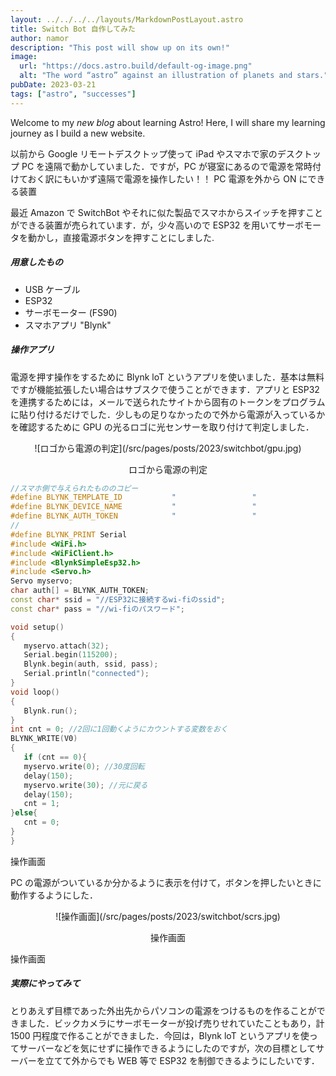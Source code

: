 ```yaml
---
layout: ../../../../layouts/MarkdownPostLayout.astro
title: Switch Bot 自作してみた
author: namor
description: "This post will show up on its own!"
image:
  url: "https://docs.astro.build/default-og-image.png"
  alt: "The word “astro” against an illustration of planets and stars."
pubDate: 2023-03-21
tags: ["astro", "successes"]
---
```


Welcome to my _new blog_ about learning Astro! Here, I will share my learning journey as I build a new website.

以前から Google リモートデスクトップ使って iPad やスマホで家のデスクトップ PC を遠隔で動かしていました．ですが，PC が寝室にあるので電源を常時付けておく訳にもいかず遠隔で電源を操作したい！！
PC 電源を外から ON にできる装置

最近 Amazon で SwitchBot やそれに似た製品でスマホからスイッチを押すことができる装置が売られています．が，少々高いので ESP32 を用いてサーボモータを動かし，直接電源ボタンを押すことにしました.

##### 用意したもの

- USB ケーブル
- ESP32
- サーボモーター (FS90)
- スマホアプリ "Blynk"

##### 操作アプリ

電源を押す操作をするために Blynk loT というアプリを使いました．基本は無料ですが機能拡張したい場合はサブスクで使うことができます．アプリと ESP32 を連携するためには，メールで送られたサイトから固有のトークンをプログラムに貼り付けるだけでした．少しもの足りなかったので外から電源が入っているかを確認するために GPU の光るロゴに光センサーを取り付けて判定しました．

<center>
  ![ロゴから電源の判定](/src/pages/posts/2023/switchbot/gpu.jpg)
  <p>ロゴから電源の判定</p>
</center>

```cpp
//スマホ側で与えられたもののコピー
#define BLYNK_TEMPLATE_ID           "                 "
#define BLYNK_DEVICE_NAME           "                 "
#define BLYNK_AUTH_TOKEN            "                 "
//
#define BLYNK_PRINT Serial
#include <WiFi.h>
#include <WiFiClient.h>
#include <BlynkSimpleEsp32.h>
#include <Servo.h>
Servo myservo;
char auth[] = BLYNK_AUTH_TOKEN;
const char* ssid = "//ESP32に接続するwi-fiのssid";
const char* pass = "//wi-fiのパスワード";

void setup()
{
   myservo.attach(32);
   Serial.begin(115200);
   Blynk.begin(auth, ssid, pass);
   Serial.println("connected");
}
void loop()
{
   Blynk.run();
}
int cnt = 0; //2回に1回動くようにカウントする変数をおく
BLYNK_WRITE(V0)
{
   if (cnt == 0){
   myservo.write(0); //30度回転
   delay(150);
   myservo.write(30); //元に戻る
   delay(150);
   cnt = 1;
}else{
   cnt = 0;
}
}
```

操作画面

PC の電源がついているか分かるように表示を付けて，ボタンを押したいときに動作するようにした．

<center>
  ![操作画面](/src/pages/posts/2023/switchbot/scrs.jpg)
  <p>操作画面</p>
</center>

操作画面

##### 実際にやってみて

とりあえず目標であった外出先からパソコンの電源をつけるものを作ることができました．ビックカメラにサーボモーターが投げ売りせれていたこともあり，計 1500 円程度で作ることができました．今回は，Blynk loT というアプリを使ってサーバーなどを気にせずに操作できるようにしたのですが，次の目標としてサーバーを立てて外からでも WEB 等で ESP32 を制御できるようにしたいです．
